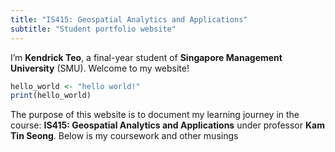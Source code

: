 ```yaml
---
title: "IS415: Geospatial Analytics and Applications"
subtitle: "Student portfolio website"
---
```


I'm **Kendrick Teo**, a final-year student of **Singapore Management University** (SMU). Welcome to my website!

```r
hello_world <- "hello world!"
print(hello_world)
```

The purpose of this website is to document my learning journey in the course: **IS415: Geospatial Analytics and Applications** under professor **Kam Tin Seong**. Below is my coursework and other musings 